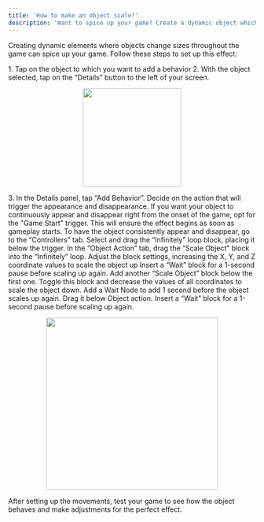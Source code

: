 ```yaml
---
title: 'How to make an object scale?'
description: 'Want to spice up your game? Create a dynamic object which scales to make your game more interesting.'
---
```


Creating dynamic elements where objects change sizes throughout the game can spice up your game. Follow these steps to set up this effect:

<Steps>
  <Step title="Select your object">
  <Accordion title="The basics for all behaviors">
    1. Tap on the object to which you want to add a behavior
    2. With the object selected, tap on the “Details” button to the left of your screen.
    <p align="center">
      <img width="200" noZoom src="https://i.imgur.com/jMSZzP8.png" /> </p>
    3. In the Details panel, tap “Add Behavior”.
    </Accordion>
  </Step>
  <Step title="Set your Trigger">
    Decide on the action that will trigger the appearance and disappearance. If you want your object to continuously appear and disappear right from the onset of the game, opt for the "Game Start" trigger. This will ensure the effect begins as soon as gameplay starts.
  </Step>
   <Step title="Set your Loop">
    To have the object consistently appear and disappear, go to the “Controllers” tab. Select and drag the “Infinitely” loop block, placing it below the trigger.
  </Step>
   <Step title="Scale your object up">
    In the “Object Action” tab, drag the “Scale Object” block into the “Infinitely” loop. Adjust the block settings, increasing the X, Y, and Z coordinate values to scale the object up 
  </Step>
     <Step title="Add Wait Time">
    Insert a “Wait” block for a 1-second pause before scaling up again.
  </Step>
     <Step title="Scale your object down">
    Add another “Scale Object” block below the first one. Toggle this block and decrease the values of all coordinates to scale the object down. Add a Wait Node to add 1 second before the object scales up again. Drag it below Object action. 
  </Step>
    <Step title="Add Wait Time">
    Insert a “Wait” block for a 1-second pause before scaling up again.
    <Accordion title="Behavior Image">
    <p align="center">
      <img width="350" noZoom src="https://i.imgur.com/3fxsctr.jpg"/>
      </p>
  </Accordion>
  </Step><Step title="Playtest!">
     After setting up the movements, test your game to see how the object behaves and make adjustments for the perfect effect.
  </Step>
  </Steps>
